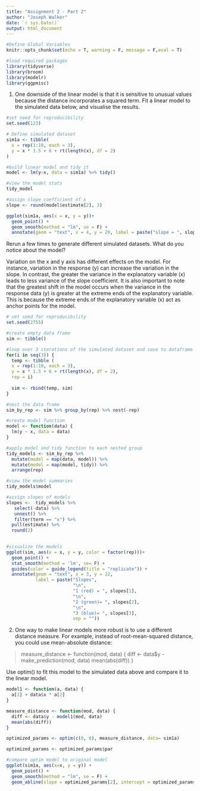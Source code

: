 ```yaml
---
title: "Assignment 2 - Part 2"
author: "Joseph Walker"
date: `r sys.Date()`
output: html_document
---
```




```r
#Define Global Variables
knitr::opts_chunk$set(echo = T, warning = F, message = F,eval = T)

#load required packages
library(tidyverse)
library(broom)
library(modelr)
library(ggpmisc)
```

1) One downside of the linear model is that it is sensitive to unusual values because the distance 
incorporates a squared term. Fit a linear model to the simulated data below, and visualise the 
results.

```r
#set seed for reproducibility
set.seed(123)

# Define simulated dataset
sim1a <- tibble(
  x = rep(1:10, each = 3),
  y = x * 1.5 + 6 + rt(length(x), df = 2)
)

#build linear model and tidy it
model <- lm(y~x, data = sim1a) %>% tidy()

#view the model stats
tidy_model

#assign slope coefficient of x
slope <- round(model$estimate[2], 3)

ggplot(sim1a, aes(x = x, y = y))+
  geom_point() +
  geom_smooth(method = "lm", se = F) +
  annotate(geom = "text", x = 4, y = 20, label = paste("slope = ", slope, sep =" "))
```

Rerun a few times to generate different simulated datasets. What do you notice about the
model?

Variation on the x and y axis has different effects on the model. For instance, variation in the response (y) can increase the variation in the slope. In contrast, the greater the variance in the explanatory variable (x) leads to less variance of the slope coefficient. It is also important to note that the greatest shift in the model occurs when the variance in the response data (y)  is greater at the extreme ends of the explanatory variable. This is because the extreme ends of the explanatory variable (x) act as anchor points for the model. 
```r
# set seed for reproducibility
set.seed(2755)

#create empty data frame
sim <- tibble()

#loop over 3 iterations of the simulated dataset and save to dataframe
for(i in seq(3)) {
  temp <- tibble (
  x = rep(1:10, each = 3),
  y = x * 1.5 + 6 + rt(length(x), df = 2),
  rep = i)
  
  sim <- rbind(temp, sim)
}

#nest the data frame
sim_by_rep <- sim %>% group_by(rep) %>% nest(-rep)

#create model function
model <- function(data) {
  lm(y ~ x, data = data)
}

#apply model and tidy function to each nested group
tidy_models <- sim_by_rep %>%
  mutate(model = map(data, model)) %>%
  mutate(model = map(model, tidy)) %>%
  arrange(rep)

#view the model summaries
tidy_models$model

#assign slopes of models 
slopes <-  tidy_models %>%
   select(-data) %>% 
   unnest() %>%
   filter(term == "x") %>%
  pull(estimate) %>%
  round(2)
   

#visualize the models
ggplot(sim, aes(x = x, y = y, color = factor(rep)))+
  geom_point() +
  stat_smooth(method = 'lm', se= F) +
  guides(color = guide_legend(title = "replicate")) +
  annotate(geom = "text", x = 3, y = 22,
           label = paste("Slopes",
                         "\n", 
                         "1 (red) = ", slopes[1], 
                         "\n", 
                         "2 (green)= ", slopes[2],
                         "\n",
                         "3 (blue)= ", slopes[3],
                         sep = ""))
```


2) One way to make linear models more robust is to use a different distance measure. For example, instead of root-mean-squared distance, you could use mean-absolute distance:

> measure_distance <- function(mod, data) {
    diff <- data$y - make_prediction(mod, data)
    mean(abs(diff))
    }

Use optim() to fit this model to the simulated data above and compare it to the linear model.

```r

model1 <- function(a, data) {
  a[1] + data$x * a[2]
}

measure_distance <- function(mod, data) {
  diff <- data$y - model1(mod, data)
  mean(abs(diff))
}

optimized_params <- optim(c(0, 0), measure_distance, data= sim1a)

optimized_params <- optimized_params$par

#compare optim model to original model
ggplot(sim1a, aes(x=x, y = y)) +
  geom_point() +
  geom_smooth(method = "lm", se = F) +
  geom_abline(slope = optimized_params[2], intercept = optimized_params[1], linetype = 'dashed', color = "red")
```

